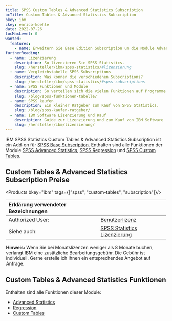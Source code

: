 ```yaml
---
title: SPSS Custom Tables & Advanced Statistics Subscription
bcTitle: Custom Tables & Advanced Statistics Subscription
bkey: ibm
ckey: enrico-koehle
date: 2022-07-26
tocMaxLevel: 0
wanted:
  features:
    - name: Erweitern Sie Base Edition Subscription um die Module Advanced Statistics, Regression und Custom Tables
furtherReading:
  - name: Lizenzierung
    description: So lizenzieren Sie SPSS Statistics.
    slug: /hersteller/ibm/spss-statistics/#lizenzierung
  - name: Vergleichstabelle SPSS Subscriptions
    description: Was können die verschiedenen Subscriptions?
    slug: /hersteller/ibm/spss-statistics/#spss-subscriptions
  - name: SPSS Funktionen und Module
    description: So verteilen sich die vielen Funktionen auf Programme und Module.
    slug: /blog/spss-funktionen-tabelle/
  - name: SPSS kaufen
    description: Ein kleiner Ratgeber zum Kauf von SPSS Statistics.
    slug: /blog/spss-kaufen-ratgeber/
  - name: IBM Software Lizenzierung und Kauf
    description: Guide zur Lizenzierung und zum Kauf von IBM Software
    slug: /hersteller/ibm/lizenzierung/
---
```


<Intro>

IBM SPSS Statistics Custom Tables & Advanced Statistics Subscription ist ein Add-on für [SPSS Base Subscription](/hersteller/ibm/spss-statistics/base-subscription/). Enthalten sind alle Funktionen der Module [SPSS Advanced Statistics](/hersteller/ibm/spss-statistics/advanced-statistics/), [SPSS Regression](/hersteller/ibm/spss-statistics/regression/) und [SPSS Custom Tables](/hersteller/ibm/spss-statistics/custom-tables/).

</Intro>

<TOC />

## Custom Tables & Advanced Statistics Subscription Preise


<Products bkey="ibm" tags={["spss", "custom-tables", "subscription"]}/>

<Legend>

|Erklärung verwendeter Bezeichnungen||
|:---|:---|
|Authorized User:|[Benutzerlizenz](/hersteller/ibm/spss-statistics/#authorized-user)|
|Siehe auch:|[SPSS Statistics Lizenzierung](/hersteller/ibm/spss-statistics/#lizenzierung)|

**Hinweis:** Wenn Sie bei Monatslizenzen weniger als 8 Monate buchen, verlangt IBM eine zusätzliche Bearbeitungsgebühr. Die Gebühr ist individuell. Gerne erstelle ich Ihnen ein entsprechendes Angebot auf Anfrage.

</Legend>

## Custom Tables & Advanced Statistics Funktionen

Enthalten sind alle Funktionen dieser Module:

<ArrowList>

- [Advanced Statistics](/hersteller/ibm/spss-statistics/advanced-statistics/)
- [Regression](/hersteller/ibm/spss-statistics/regression/)
- [Custom Tables](/hersteller/ibm/spss-statistics/custom-tables/)

</ArrowList>
